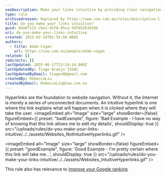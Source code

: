 ```yaml
---
seoDescription: Make your links intuitive by providing clear navigation and explaining the destination of each hyperlink.
type: rule
archivedreason: Replaced by https://www.ssw.com.au/rules/descriptive-links
title: Do you make your links intuitive?
guid: 0da6f121-cbe1-41f8-95ca-34fb5263d3db
uri: do-you-make-your-links-intuitive
created: 2015-02-16T01:55:50.000Z
authors:
  - title: Adam Cogan
    url: https://ssw.com.au/people/adam-cogan
related: []
redirects: []
lastUpdated: 2025-06-17T23:24:14.000Z
lastUpdatedBy: Tiago Araújo [SSW]
lastUpdatedByEmail: tiagov8@gmail.com
createdBy: RebeccaLiu
createdByEmail: RebeccaLiu@ssw.com.au
---
```


Hyperlinks are the foundation to website navigation. Without it, the Internet is merely a series of unconnected documents. An intuitive hyperlink is one where the link explains what will happen when it is clicked where they will take the user.
<imageEmbed
  alt="Image"
  size="large"
  showBorder={false}
  figureEmbed={{
    preset: "badExample",
    figure: 'Bad Example - I have no way of knowing that this link allows me to edit my details',
    shouldDisplay: true
  }}
  src="/uploads/rules/do-you-make-your-links-intuitive/../../assets/Websites_NotIntuitiveHyperlinks.gif"
/>

<imageEmbed
  alt="Image"
  size="large"
  showBorder={false}
  figureEmbed={{
    preset: "goodExample",
    figure: 'Good Example - I\'m pretty certain where this link will take me...',
    shouldDisplay: true
  }}
  src="/uploads/rules/do-you-make-your-links-intuitive/../../assets/Websites_IntuitiveHyperlinks.gif"
/>

This rule also has relevance to [improve your Google ranking](/rules-to-better-google-rankings-and-seo).

